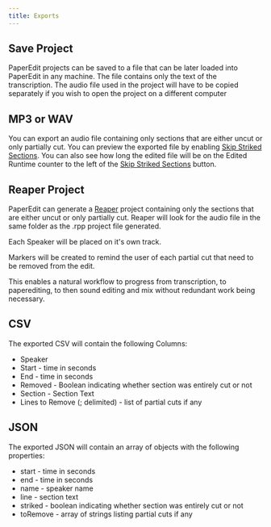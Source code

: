 ```yaml
---
title: Exports
---
```


## Save Project

PaperEdit projects can be saved to a file that can be later loaded into PaperEdit in any machine. The file contains only the text of the transcription. The audio file used in the project will have to be copied separately if you wish to open the project on a different computer

## MP3 or WAV

You can export an audio file containing only sections that are either uncut or only partially cut. You can preview the exported file by enabling [Skip Striked Sections](getting-started#skip-striked-sections). You can also see how long the edited file will be on the Edited Runtime counter to the left of the [Skip Striked Sections](getting-started#skip-striked-sections) button.

## Reaper Project

PaperEdit can generate a [Reaper](https://www.reaper.fm/) project containing only the sections that are either uncut or only partially cut. Reaper will look for the audio file in the same folder as the .rpp project file generated. 

Each Speaker will be placed on it's own track.

Markers will be created to remind the user of each partial cut that need to be removed from the edit.

This enables a natural workflow to progress from transcription, to paperediting, to then sound editing and mix without redundant work being necessary.

## CSV

The exported CSV will contain the following Columns:

- Speaker
- Start - time in seconds
- End - time in seconds
- Removed - Boolean indicating whether section was entirely cut or not
- Section - Section Text
- Lines to Remove (; delimited) - list of partial cuts if any

## JSON

The exported JSON will contain an array of objects with the following properties:

- start - time in seconds
- end - time in seconds
- name - speaker name
- line - section text
- striked - boolean indicating whether section was entirely cut or not
- toRemove - array of strings listing partial cuts if any